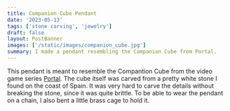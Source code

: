 ```yaml
---
title: Companion Cube Pendant
date: '2023-05-13'
tags: ['stone carving', 'jewelry']
draft: false
layout: PostBanner
images: ['/static/images/companion_cube.jpg']
summary: I made a pendant resembling the Companion Cube from Portal.
---
```


This pendant is meant to resemble the Compantion Cube from the video game series [Portal](https://en.wikipedia.org/wiki/Portal_(series)).
The cube itself was carved from a pretty white stone I found on the coast of Spain.
It was very hard to carve the details without breaking the stone, since it was quite brittle.
To be able to wear the pendant on a chain, I also bent a little brass cage to hold it.
